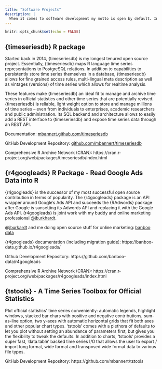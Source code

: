 ```yaml
---
title: "Software Projects"
description: |
  When it comes to software development my motto is open by default. In other words, I need a good reason to not publish the source code of the software I write. These days, I do programming with data and therefore mostly work with SQL, R and Python. Expect some web development, data visualization and devOps routines blended in from time to time. 
---
```


```r
knitr::opts_chunk$set(echo = FALSE)
```


## {timeseriesdb} R package

Started back in 2014, {timeseriesdb} is my longest tenured open source project. 
Essentially, {timeseriesdb} maps R language time series representations to PostgreSQL relations. In addition to capabilities to persistently store time series themselves in a database, {timeseriesdb} allows for fine grained access rules, multi-lingual meta description as well as vintages (versions) of time series which allows for realtime analysis. 

These features make {timeseriesdb} an ideal fit to manage and archive time 
series in official statistics and other time series that are potentially revised. 
{timeseriesdb} is reliable, light weight option to store and manage millions of time series -- even from individuals to enterprises, academic researchers and public administration. Its SQL backend and architecture allows to easily add a REST interface to {timeseriesdb} and expose time series data through an REST API. 

Documentation: [mbannert.github.com/timeseriesdb](https://mbannert.github.io/timeseriesdb)

GitHub Development Repository: [github.com/mbannert/timeseriesdb](https://github.com/mbannert/timeseriesdb)

Comprehensive R Archive Network (CRAN): https://cran.r-project.org/web/packages/timeseriesdb/index.html




## {r4googleads} R Package - Read Google Ads Data into R

{r4googleads} is the successor of my most successful open source contribution in terms of popularity. The {r4googleads} package is an API wrapper around Google's Ads API and succeeds the {RAdwords} package after Google is sunsetting its Adwords API and replacing it with the Google Ads API. {r4googleads} is joint work with my buddy and online marketing professional @[jburkhardt](https://github.com/jburkhardt/). 

@[jburkardt](https://github.com/jburkhardt/) and me doing open source stuff for online marketing: [banboo data](https://buymeacoffee.com/banboodata)

{r4googleads} documentation (including migration guide): https://banboo-data.github.io/r4googleads/

Github Development Repository: https://github.com/banboo-data/r4googleads 


Comprehensive R Archive Network (CRAN): https://cran.r-project.org/web/packages/r4googleads/index.html


## {tstools} - A Time Series Toolbox for Official Statistics

Plot official statistics' time series conveniently: automatic legends, highlight windows, stacked bar chars with positive and negative contributions, sum-as-line option, two y-axes with automatic horizontal grids that fit both axes and other popular chart types. 'tstools' comes with a plethora of defaults to let you plot without setting an abundance of parameters first, but gives you the flexibility to tweak the defaults. In addition to charts, 'tstools' provides a super fast, 'data.table' backed time series I/O that allows the user to export / import long format, wide format and transposed wide format data to various file types. 

GitHub Development Repository: https://github.com/mbannert/tstools







